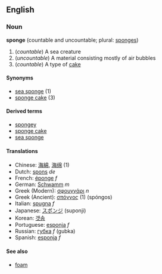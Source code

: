 ==English==
===Noun===
'''sponge''' (countable and uncountable; plural: [[sponges]])

<!-- please improve all these defs -->
# (''countable'') A sea creature
# (''uncountable'') A material consisting mostly of air bubbles
# (''countable'') A type of [[cake]]

====Synonyms====
*[[sea sponge]] (1)
*[[sponge cake]] (3)

====Derived terms====
*[[spongey]]
*[[sponge cake]]
*[[sea sponge]]

====Translations====
*Chinese: [[海綿]], [[海绵]] (1)
*Dutch: [[spons]] ''de''
*French: [[éponge]] ''f''
*German: [[Schwamm]] ''m''
*Greek (Modern): [[σφουγγάρι]] ''n''
*Greek (Ancient): [[σπόγγος]] (1) (spóngos)
*Italian: [[spugna]] ''f''
*Japanese: [[スポンジ]] (suponji)
*Korean: [[갯솜]]
*Portuguese: [[esponja]] ''f''
*Russian: [[губка]] ''f'' (gubka)
*Spanish: [[esponja]] ''f''

====See also====
*[[foam]]